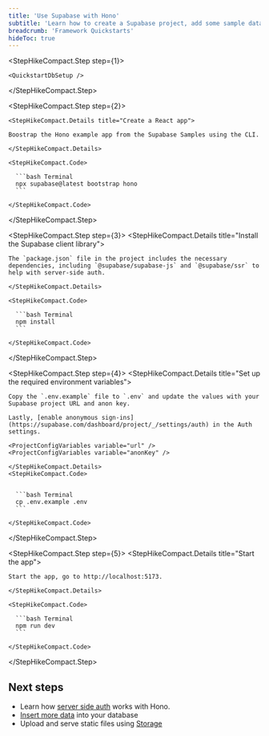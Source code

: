 ```yaml
---
title: 'Use Supabase with Hono'
subtitle: 'Learn how to create a Supabase project, add some sample data to your database, secure it with auth, and query the data from a Hono app.'
breadcrumb: 'Framework Quickstarts'
hideToc: true
---
```


<StepHikeCompact>

  <StepHikeCompact.Step step={1}>
    
    <QuickstartDbSetup />

  </StepHikeCompact.Step>

  <StepHikeCompact.Step step={2}>

    <StepHikeCompact.Details title="Create a React app">

    Boostrap the Hono example app from the Supabase Samples using the CLI.

    </StepHikeCompact.Details>

    <StepHikeCompact.Code>

      ```bash Terminal
      npx supabase@latest bootstrap hono
      ```

    </StepHikeCompact.Code>

  </StepHikeCompact.Step>

  <StepHikeCompact.Step step={3}>
    <StepHikeCompact.Details title="Install the Supabase client library">

    The `package.json` file in the project includes the necessary dependencies, including `@supabase/supabase-js` and `@supabase/ssr` to help with server-side auth.

    </StepHikeCompact.Details>

    <StepHikeCompact.Code>

      ```bash Terminal
      npm install
      ```

    </StepHikeCompact.Code>

  </StepHikeCompact.Step>

  <StepHikeCompact.Step step={4}>
    <StepHikeCompact.Details title="Set up the required environment variables">

    Copy the `.env.example` file to `.env` and update the values with your Supabase project URL and anon key.

    Lastly, [enable anonymous sign-ins](https://supabase.com/dashboard/project/_/settings/auth) in the Auth settings.

    <ProjectConfigVariables variable="url" />
    <ProjectConfigVariables variable="anonKey" />

    </StepHikeCompact.Details>
    <StepHikeCompact.Code>


      ```bash Terminal
      cp .env.example .env
      ```

    </StepHikeCompact.Code>

  </StepHikeCompact.Step>

  <StepHikeCompact.Step step={5}>
    <StepHikeCompact.Details title="Start the app">

    Start the app, go to http://localhost:5173.

    </StepHikeCompact.Details>

    <StepHikeCompact.Code>

      ```bash Terminal
      npm run dev
      ```

    </StepHikeCompact.Code>

  </StepHikeCompact.Step>
</StepHikeCompact>

## Next steps

- Learn how [server side auth](/docs/guides/auth/server-side/creating-a-client?queryGroups=framework&framework=hono) works with Hono.
- [Insert more data](/docs/guides/database/import-data) into your database
- Upload and serve static files using [Storage](/docs/guides/storage)
